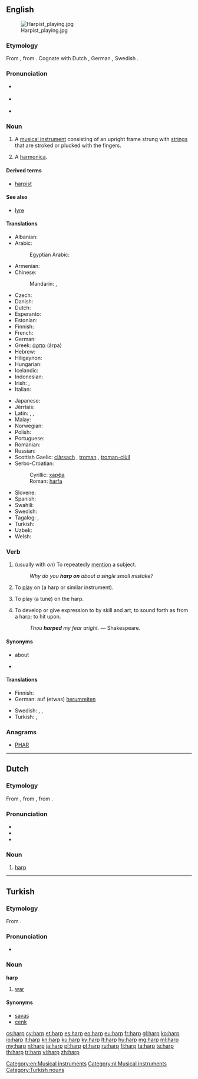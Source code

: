 {{also|Harp}}
==English==

{{wikipedia}}
[[Image:Harpist playing.jpg|thumb]]

===Etymology===
From {{etyl|ang}} {{term|hearpe|lang=ang}}, from {{etyl|gem-pro|en}} {{recons|harpōn|lang=gem-pro}}. Cognate with Dutch {{term|harp|lang=nl}}, German {{term|Harfe|lang=de}}, Swedish {{term|harpa|lang=sv}}.

===Pronunciation===
* {{a|UK}} {{IPA|/hɑːp/}}
* {{a|US}} {{IPA|/hɑɹp/}}
* {{rhymes|ɑː(r)p}}

===Noun===
{{en-noun}}

# A [[musical instrument]] consisting of an upright frame strung with [[string]]s that are stroked or plucked with the fingers.
# {{colloquial}} A [[harmonica]].

====Derived terms====
* [[harpist]]

====See also====
* [[lyre]]

====Translations====
{{trans-top|musical instrument}}
* Albanian: {{t|sq|harpë|f}}
* Arabic: {{t-|ar|قيثارة|f|tr=qiθara|sc=Arab}}
*: Egyptian Arabic: {{tø|arz|هارب|m|tr=harb|sc=Arab}}
* Armenian: {{t-|hy|տավիղ|tr=taviġ}}
* Chinese:
*: Mandarin: {{t-|cmn|豎琴|sc=Hani}}, {{t-|cmn|竖琴|tr=shùqín|sc=Hani}}
* Czech: {{t+|cs|harfa|f}}
* Danish: {{t-|da|harpe}}
* Dutch: {{t+|nl|harp|f}}
* Esperanto: {{t-|eo|harpo}}
* Estonian: {{t-|et|harf}}
* Finnish: {{t+|fi|harppu}}
* French: {{t+|fr|harpe|f}}
* German: {{t+|de|Harfe|f}}
* Greek: [[άρπα]] (árpa) {{f}}
* Hebrew: {{t+|he|נבל|alt=נֵבֶל}}
* Hiligaynon: {{tø|hil|arpa|alt=árpa}}
* Hungarian: {{t+|hu|hárfa}}
* Icelandic: {{t+|is|harpa}}
* Indonesian: {{t|id|harpa}}
* Irish: {{t+|ga|cláirseach|f}}, {{t+|ga|cruit|f}}
* Italian: {{t+|it|arpa|f}}
{{trans-mid}}
* Japanese: {{t+|ja|ハープ|sc=Jpan}}
* Jèrriais: {{tø|roa-jer|harpe|f}}
* Latin: {{t-|la|sambuca|f}}, {{t-|la|harpa|f}}, {{t-|la|psalterium|n}}
* Malay: {{t|ms|harpa}}
* Norwegian: {{t+|no|harpe|m|f}}
* Polish: {{t+|pl|harfa|f}}
* Portuguese: {{t+|pt|harpa|f}}
* Romanian: {{t-|ro|harfă|f}}
* Russian: {{t+|ru|арфа|f|tr=árfa}}
* Scottish Gaelic: [[clàrsach]] {{f}}, [[troman]] {{m}}, [[troman-ciùil]] {{m}}
* Serbo-Croatian:
*: Cyrillic: [[харфа#Serbo-Croatian|харфа]] {{f}}
*: Roman: [[harfa#Serbo-Croatian|harfa]] {{f}}
* Slovene: {{t+|sl|harfa|f}}
* Spanish: {{t+|es|arpa|f}}
* Swahili: {{t-|sw|kinubi}}
* Swedish: {{t+|sv|harpa|c}}
* Tagalog: {{t|tl|arpa|f}}, {{t|tl|alpa}}
* Turkish: {{t+|tr|arp}}
* Uzbek: {{t|uz|arfa}}
* Welsh: {{t+|cy|telyn|f}}
{{trans-bottom}}

===Verb===
{{en-verb}}

# (usually with ''on'') To repeatedly [[mention]] a subject.
#: ''Why do you '''harp on''' about a single small mistake?''
# {{transitive}} To [[play]] on (a harp or similar instrument).
# {{transitive}} To play (a tune) on the harp.
# {{transitive}} To develop or give expression to by skill and art; to sound forth as from a harp; to hit upon.
#: ''Thou '''harped''' my fear aright.'' &mdash; Shakespeare.

====Synonyms====
* {{l|en|keep on}} about
* {{l|en|perseverate}}

====Translations====
{{trans-top|to repeatedly mention a subject}}
* Finnish: {{t+|fi|jankuttaa}}
* German: auf (etwas) [[herumreiten]]
{{trans-mid}}
* Swedish: {{t+|sv|tjata}}, {{t+|sv|älta}}, {{t+|sv|mala}}
* Turkish: {{t-|tr|ısrarla belirtmek}}, {{qualifier|bir şeyin}} {{t-|tr|ısrarla üzerinde durmak}}
{{trans-bottom}}

===Anagrams===
* [[PHAR#English|PHAR]]

[[Category:en:Musical instruments]]

----

==Dutch==
{{wikipedia|lang=nl}}

===Etymology===
From {{etyl|dum|nl}} {{term|harpe|lang=dum}}, from {{etyl|odt|nl}} {{recons|harpa|lang=odt}}, from {{etyl|gem-pro|nl}} {{recons|harpōn|lang=gem-pro}}.

===Pronunciation===
* {{rhymes|ɑrp|lang=nl}}
* {{audio|Nl-harp.ogg|audio}}
* {{IPA|/hɑrp/|lang=nl}}

===Noun===
{{nl-noun|f|g2=m|harpen|harpje}}

# [[#English|harp]]

[[Category:nl:Musical instruments]]

----

==Turkish==

===Etymology===
From {{etyl|ar|tr}}.

===Pronunciation===
* {{IPA|/hɑrp/|lang=tr}}

===Noun===
'''harp'''

# {{dated|lang=tr}} [[war]]

====Synonyms====
* [[savaş]]
* [[cenk]]

[[Category:Turkish nouns]]

[[cs:harp]]
[[cy:harp]]
[[et:harp]]
[[es:harp]]
[[eo:harp]]
[[eu:harp]]
[[fr:harp]]
[[gl:harp]]
[[ko:harp]]
[[io:harp]]
[[it:harp]]
[[kn:harp]]
[[ku:harp]]
[[ky:harp]]
[[lt:harp]]
[[hu:harp]]
[[mg:harp]]
[[ml:harp]]
[[my:harp]]
[[nl:harp]]
[[ja:harp]]
[[pl:harp]]
[[pt:harp]]
[[ru:harp]]
[[fi:harp]]
[[ta:harp]]
[[te:harp]]
[[th:harp]]
[[tr:harp]]
[[vi:harp]]
[[zh:harp]]